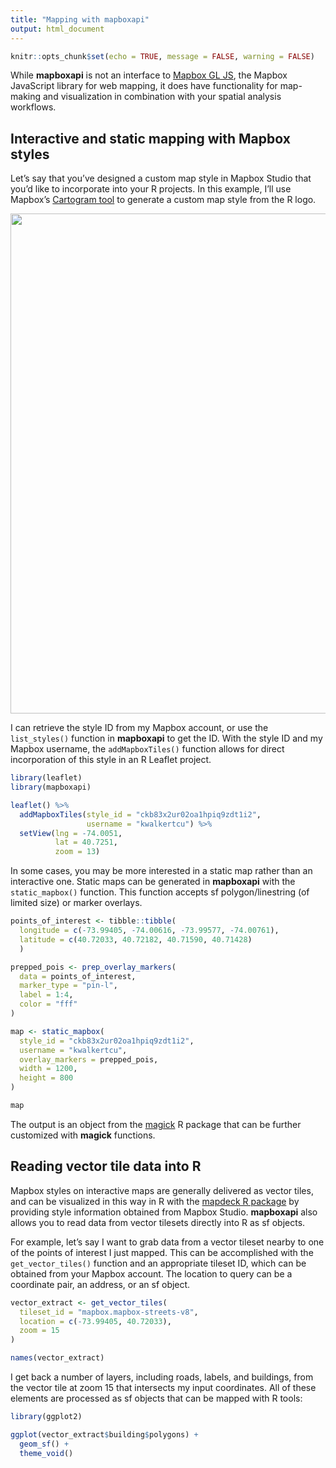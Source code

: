 ```yaml
---
title: "Mapping with mapboxapi"
output: html_document
---
```


```r
knitr::opts_chunk$set(echo = TRUE, message = FALSE, warning = FALSE)
```

While __mapboxapi__ is not an interface to [Mapbox GL JS](https://docs.mapbox.com/mapbox-gl-js/api/), the Mapbox JavaScript library for web mapping, it does have functionality for map-making and visualization in combination with your spatial analysis workflows.  

## Interactive and static mapping with Mapbox styles

Let's say that you've designed a custom map style in Mapbox Studio that you'd like to incorporate into your R projects.  In this example, I'll use Mapbox's [Cartogram tool](https://apps.mapbox.com/cartogram/) to generate a custom map style from the R logo.  

<img src=img/cartogram.png style="width: 800px">

I can retrieve the style ID from my Mapbox account, or use the `list_styles()` function in __mapboxapi__ to get the ID.  With the style ID and my Mapbox username, the `addMapboxTiles()` function allows for direct incorporation of this style in an R Leaflet project.  

```r
library(leaflet)
library(mapboxapi)

leaflet() %>%
  addMapboxTiles(style_id = "ckb83x2ur02oa1hpiq9zdt1i2",
                 username = "kwalkertcu") %>%
  setView(lng = -74.0051,
          lat = 40.7251,
          zoom = 13)
```

In some cases, you may be more interested in a static map rather than an interactive one.  Static maps can be generated in __mapboxapi__ with the `static_mapbox()` function.  This function accepts sf polygon/linestring (of limited size) or marker overlays.  

```r
points_of_interest <- tibble::tibble(
  longitude = c(-73.99405, -74.00616, -73.99577, -74.00761),
  latitude = c(40.72033, 40.72182, 40.71590, 40.71428)
  )

prepped_pois <- prep_overlay_markers(
  data = points_of_interest,
  marker_type = "pin-l",
  label = 1:4,
  color = "fff"
)

map <- static_mapbox(
  style_id = "ckb83x2ur02oa1hpiq9zdt1i2",
  username = "kwalkertcu",
  overlay_markers = prepped_pois, 
  width = 1200,
  height = 800
)

map
```

The output is an object from the [magick](https://github.com/ropensci/magick) R package that can be further customized with __magick__ functions.  

## Reading vector tile data into R

Mapbox styles on interactive maps are generally delivered as vector tiles, and can be visualized in this way in R with the [mapdeck R package](https://symbolixau.github.io/mapdeck/articles/mapdeck.html) by providing style information obtained from Mapbox Studio.  __mapboxapi__ also allows you to read data from vector tilesets directly into R as sf objects.  

For example, let's say I want to grab data from a vector tileset nearby to one of the points of interest I just mapped.  This can be accomplished with the `get_vector_tiles()` function and an appropriate tileset ID, which can be obtained from your Mapbox account.  The location to query can be a coordinate pair, an address, or an sf object. 

```r
vector_extract <- get_vector_tiles(
  tileset_id = "mapbox.mapbox-streets-v8",
  location = c(-73.99405, 40.72033),
  zoom = 15
)

names(vector_extract)
```
I get back a number of layers, including roads, labels, and buildings, from the vector tile at zoom 15 that intersects my input coordinates.  All of these elements are processed as sf objects that can be mapped with R tools:

```r
library(ggplot2)

ggplot(vector_extract$building$polygons) + 
  geom_sf() + 
  theme_void()
```


